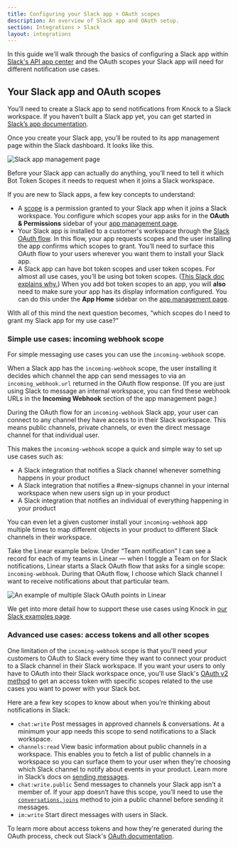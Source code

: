```yaml
---
title: Configuring your Slack app + OAuth scopes
description: An overview of Slack app and OAuth setup.
section: Integrations > Slack
layout: integrations
---
```


In this guide we'll walk through the basics of configuring a Slack app within [Slack's API app center](https://api.slack.com/apps) and the OAuth scopes your Slack app will need for different notification use cases.

## Your Slack app and OAuth scopes

You’ll need to create a Slack app to send notifications from Knock to a Slack workspace. If you haven’t built a Slack app yet, you can get started in [Slack’s app documentation](https://api.slack.com/authentication/basics).

Once you create your Slack app, you’ll be routed to its app management page within the Slack dashboard. It looks like this.

![Slack app management page](/images/slack-app-management-page.png)

Before your Slack app can actually do anything, you’ll need to tell it which Bot Token Scopes it needs to request when it joins a Slack workspace.

If you are new to Slack apps, a few key concepts to understand:

- A [scope](https://api.slack.com/scopes) is a permission granted to your Slack app when it joins a Slack workspace. You configure which scopes your app asks for in the **OAuth & Permissions** sidebar of your [app management page](https://api.slack.com/apps).
- Your Slack app is installed to a customer's workspace through the [Slack OAuth flow](https://api.slack.com/authentication/oauth-v2). In this flow, your app requests scopes and the user installing the app confirms which scopes to grant. You’ll need to surface this OAuth flow to your users wherever you want them to install your Slack app.
- A Slack app can have bot token scopes and user token scopes. For almost all use cases, you’ll be using bot token scopes. ([This Slack doc explains why.](https://api.slack.com/authentication/basics)) When you add bot token scopes to an app, you will **also** need to make sure your app has its display information configured. You can do this under the **App Home** sidebar on the [app management page](https://api.slack.com/apps).

With all of this mind the next question becomes, “which scopes do I need to grant my Slack app for my use case?”

### Simple use cases: incoming webhook scope

For simple messaging use cases you can use the `incoming-webhook` scope.

When a Slack app has the `incoming-webhook` scope, the user installing it decides which channel the app can send messages to via an `incoming_webhook.url` returned in the OAuth flow response. (If you are just using Slack to message an internal workspace, you can find these webhook URLs in the **Incoming Webhook** section of the app management page.)

During the OAuth flow for an `incoming-webhook` Slack app, your user can connect to any channel they have access to in their Slack workspace. This means public channels, private channels, or even the direct message channel for that individual user.

This makes the `incoming-webhook` scope a quick and simple way to set up use cases such as:

- A Slack integration that notifies a Slack channel whenever something happens in your product
- A Slack integration that notifies a #new-signups channel in your internal workspace when new users sign up in your product
- A Slack integration that notifies an individual of everything happening in your product

You can even let a given customer install your `incoming-webhook` app multiple times to map different objects in your product to different Slack channels in their workspace.

Take the Linear example below. Under “Team notification” I can see a record for each of my teams in Linear — when I toggle a Team on for Slack notifications, Linear starts a Slack OAuth flow that asks for a single scope: `incoming-webhook`. During that OAuth flow, I choose which Slack channel I want to receive notifications about that particular team.

![An example of multiple Slack OAuth points in Linear](/images/linear-slack-start-oauth-flow.png)

We get into more detail how to support these use cases using Knock in [our Slack examples page](/integrations/chat/slack/slack-examples).

### Advanced use cases: access tokens and all other scopes

One limitation of the `incoming-webhook` scope is that you'll need your customers to OAuth to Slack every time they want to connect your product to a Slack channel in their Slack workspace. If you want your users to only have to OAuth into their Slack workspace once, you'll use Slack's [OAuth v2 method](https://api.slack.com/authentication/oauth-v2) to get an access token with specific scopes related to the use cases you want to power with your Slack bot.

Here are a few key scopes to know about when you’re thinking about notifications in Slack:

- `chat:write` Post messages in approved channels & conversations. At a minimum your app needs this scope to send notifications to a Slack workspace.
- `channels:read` View basic information about public channels in a workspace. This enables you to fetch a list of public channels in a workspace so you can surface them to your user when they're choosing which Slack channel to notify about events in your product. Learn more in Slack’s docs on [sending messages](https://api.slack.com/messaging/sending).
- `chat:write.public` Send messages to channels your Slack app isn't a member of. If your app doesn’t have this scope, you’ll need to use the [`conversations.joins`](https://api.slack.com/methods/conversations.join) method to join a public channel before sending it messages.
- `im:write` Start direct messages with users in Slack.

To learn more about access tokens and how they're generated during the OAuth process, check out Slack's [OAuth documentation](https://api.slack.com/authentication/oauth-v2).

